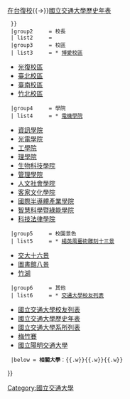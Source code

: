 {{Navbox
  |title      = [[國立交通大學|{{white|國立交通大學}}]]
  |listclass  = hlist
  |liststyle  = background:#FFFFFF
  |titlestyle = background:#4B0080;color:#FFFFFF
  |abovestyle = background:#4B0080;color:#FFFFFF
  |belowstyle = background:#4B0080;color:#FFFFFF
  |groupstyle = background:#4B0080;color:#FFFFFF
  |evenstyle  = background:#FCEAFF
  |name       = 國立交通大學
  |state      = {{{state|autocollapse}}}
  |tracking   = <includeonly>no</includeonly>
  |above      = '''校長'''：{{white|林奇宏}}
  |group1     = 歷史
  | list1     = {{Navbox subgroup
    |groupstyle = background:#7400A1;font-weight:normal;color:#FFFFFF
    |liststyle  = background:#FFFFFF
    |evenstyle  = background:#FCEAFF
    |group1     = 創辦人
    | list1     = [[盛宣懷]]
    |group2     = 校史
    | list2     = <span class="nowrap">[[南洋公學]]{{→}}[[交通大學]]（[[護校運動]]）{{→}}[[在台復校]]{{→}}[[國立交通大學歷史年表]]</span>
  }}
  |group2     = 校長
  | list2     = {{Navbox subgroup
    |groupstyle = background:#7400A1;font-weight:normal;color:#FFFFFF
    |liststyle  = background:#FFFFFF
    |evenstyle  = background:#FCEAFF
    |group1     = 交通大學時期
    | list1     = 請參見[[交通大學|交通大學歷任校長]]
    |group2     = 國立交通大學時期
    | list2     = * [[李熙謀]]<sub>所長</sub>
* [[鍾皎光]]<sub>院長</sub>
* [[劉浩春]]
* [[盛慶琜]]
* [[郭南宏]]<sub>院長→校長</sub>
* [[阮大年]]
* [[鄧啟福]]
* [[張俊彥]]
* [[吳重雨]]
* [[吳妍華]]
* [[張懋中]]
* 陳信宏<sub>（代理）</sub>
* [[林奇宏]]
}}
  |group3     = 校區
  | list3     = * [[國立交通大學博愛校區|博愛校區]]
* [[國立交通大學光復校區|光復校區]]
* [[國立交通大學臺北校區|臺北校區]]
* [[國立交通大學臺南校區|臺南校區]]
* [[國立交通大學竹北校區|竹北校區]]
  |group4     = 學院
  | list4     = * [[國立交通大學#學院介紹#電機學院|電機學院]]
* [[國立交通大學#學院介紹#資訊學院|資訊學院]]
* [[國立交通大學#學院介紹#光電學院|光電學院]]
* [[國立交通大學#學院介紹#工學院|工學院]]
* [[國立交通大學#學院介紹#理學院|理學院]]
* [[國立交通大學#學院介紹#生物科技學院|生物科技學院]]
* [[國立交通大學#學院介紹#管理學院|管理學院]]
* [[國立交通大學人文社會學院|人文社會學院]]
* [[國立陽明交通大學客家文化學院|客家文化學院]]
* [[國立交通大學#學院介紹#國際半導體產業學院|國際半導體產業學院]]
* [[國立交通大學#學院介紹#智慧科學暨綠能學院|智慧科學暨綠能學院]]
* [[國立交通大學#學院介紹#科技法律學院|科技法律學院]]
  |group5     = 校園景色
  | list5     = * [[楊英風#代表作品|楊英風藝術雕刻十三景]]
* [[交大十六景]]
* [[圖書館八景]]
* [[竹湖]]
  |group6     = 其他
  | list6     = * [[交通大學校友列表]]
* [[國立交通大學校友列表]]
* [[國立交通大學歷史年表]]
* [[國立交通大學系所列表]]
* [[梅竹賽]]
* [[國立陽明交通大學]]
  |below = <span class="nowrap">'''相關大學'''：[[上海交通大學|{{white|上海交通大學}}]]{{.w}}[[西安交通大學|{{white|西安交通大學}}]]{{.w}}[[北京交通大學|{{white|北京交通大學}}]]{{.w}}[[西南交通大學|{{white|西南交通大學}}]]</span>
}}<noinclude>{{Documentation}}[[Category:國立交通大學]]</noinclude>